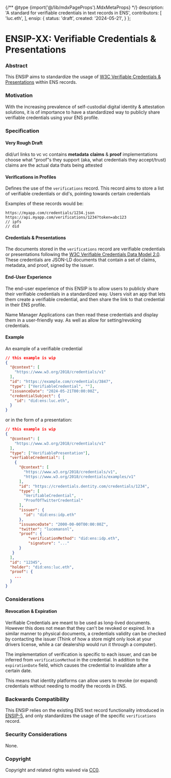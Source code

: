 {/** @type {import('@/lib/mdxPageProps').MdxMetaProps} */}
    description: 'A standard for verifiable credentials in text records in ENS',
    contributors: [
        'luc.eth',
    ],
    ensip: {
        status: 'draft',
        created: '2024-05-21',
    }
};

# ENSIP-XX: Verifiable Credentials & Presentations

### Abstract

This ENSIP aims to standardize the usage of [W3C Verifiable Credentials & Presentations](https://www.w3.org/TR/vc-data-model-2.0/) within ENS records.

### Motivation

With the increasing prevalence of self-custodial digital identity & attestation solutions, it is of importance to have a standardized way to publicly share verifiable credentials using your ENS profile.

### Specification

#### Very Rough Draft

did/url links to vc
vc contains **metadata** **claims** & **proof**
implementations choose what "proof"s they support (aka, what credentials they accept/trust)
claims are the actual data thats being attested

#### Verifications in Profiles

Defines the use of the `verifications` record.
This record aims to store a list of verifiable credentials or did's, pointing towards certain credentials

Examples of these records would be:

```
https://myapp.com/credentials/1234.json
https://api.myapp.com/verifications/1234?token=abc123
// ipfs
// did
```

#### Credentials & Presentations

The documents stored in the `verifications` record are verifiable credentials or presentations following the [W3C Verifiable Credentials Data Model 2.0](https://www.w3.org/TR/vc-data-model-2.0/).
These credentials are JSON-LD documents that contain a set of claims, metadata, and proof, signed by the issuer.

#### End-User Experience

The end-user experience of this ENSIP is to allow users to publicly share their verifiable credentials in a standardized way.
Users visit an app that lets them create a verifiable credential, and then share the link to that credential in their ENS profile.

Name Manager Applications can then read these credentials and display them in a user-friendly way.
As well as allow for setting/revoking credentials.

#### Example

An example of a verifiable credential

```json
// this example is wip
{
  "@context": [
    "https://www.w3.org/2018/credentials/v1"
  ],
  "id": "https://example.com/credentials/3847",
  "type": ["VerifiableCredential", ""],
  "issuanceDate": "2024-05-21T00:00:00Z",
  "credentialSubject": {
    "id": "did:ens:luc.eth",
  }
}
```

or in the form of a presentation:

```json
// this example is wip
{
  "@context": [
    "https://www.w3.org/2018/credentials/v1"
  ],
  "type": ["VerifiablePresentation"],
  "verfiableCredential": [
    {
      "@context": [
        "https://www.w3.org/2018/credentials/v1",
        "https://www.w3.org/2018/credentials/examples/v1"
      ],
      "id": "https://credentials.dentity.com/credentials/1234",
      "type": [
        "VerifiableCredential",
        "ProofOfTwitterCredential"
      ],
      "issuer": {
        "id": "did:ens:idp.eth"
      },
      "issuanceDate": "2000-00-00T00:00:00Z",
      "twitter": "lucemansnl",
      "proof": {
          "verificationMethod": "did:ens:idp.eth",
          "signature": "..."
      }
   }
  ],
  "id": "12345",
  "holder": "did:ens:luc.eth",
  "proof": {
    ...
  }
}
```

### Considerations

#### Revocation & Expiration

Verifiable Credentials are meant to be used as long-lived documents.
However this does not mean that they can't be revoked or expired.
In a similar manner to physical documents, a credentials validity can be checked by contacting the issuer (Think of how a store might only look at your drivers license, while a car dealership would run it through a computer).

The implementation of verification is specific to each issuer, and can be inferred from `verificationMethod` in the credential.
In addition to the `expirationDate` field, which causes the credential to invalidate after a certain date.

This means that identity platforms can allow users to revoke (or expand) credentials without needing to modify the records in ENS.

### Backwards Compatibility

This ENSIP relies on the existing ENS text record functionality introduced in [ENSIP-5](/ensip/5), and only standardizes the usage of the specific `verifications` record.

### Security Considerations

None.

### Copyright

Copyright and related rights waived via [CC0](https://creativecommons.org/publicdomain/zero/1.0/).
